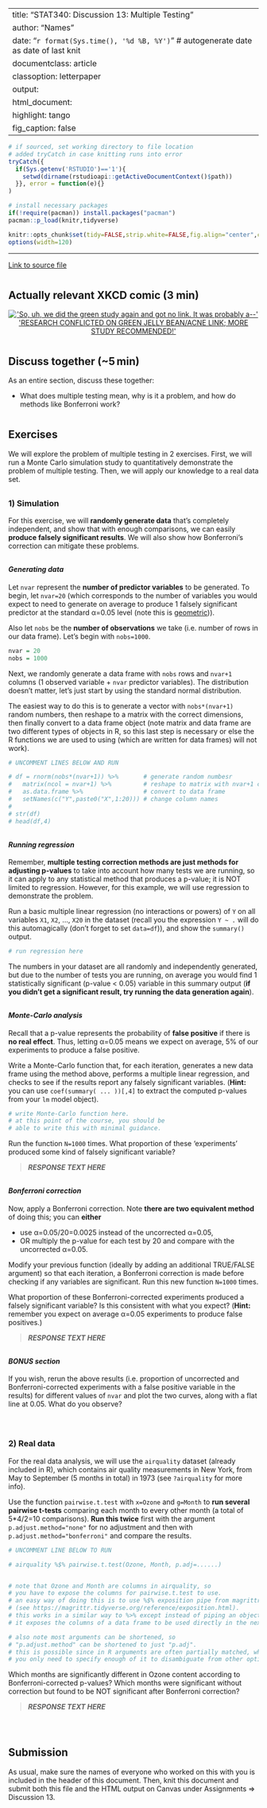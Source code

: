 
---
title:  "STAT340: Discussion 13: Multiple Testing"
author: "Names"
date:   "`r format(Sys.time(), '%d %B, %Y')`" # autogenerate date as date of last knit
documentclass: article
classoption: letterpaper
output:
  html_document:
    highlight: tango
    fig_caption: false
---

```r
# if sourced, set working directory to file location
# added tryCatch in case knitting runs into error
tryCatch({
  if(Sys.getenv('RSTUDIO')=='1'){
    setwd(dirname(rstudioapi::getActiveDocumentContext()$path))
  }}, error = function(e){}
)

# install necessary packages
if(!require(pacman)) install.packages("pacman")
pacman::p_load(knitr,tidyverse)

knitr::opts_chunk$set(tidy=FALSE,strip.white=FALSE,fig.align="center",comment=" #")
options(width=120)
```

---

<style>
a:link {text-decoration: underline;}
h2{margin-top:40px;}
h3{margin-top:30px;}
h4{margin-top:30px;font-style: italic;}
</style>



[Link to source file](ds13.Rmd)



## Actually relevant XKCD comic (3 min)

<center><a href="https://xkcd.com/882/"><img id="comic" src="https://imgs.xkcd.com/comics/significant.png" title="'So, uh, we did the green study again and got no link. It was probably a--' 'RESEARCH CONFLICTED ON GREEN JELLY BEAN/ACNE LINK; MORE STUDY RECOMMENDED!'"></a></center>




## Discuss together (~5 min)

As an entire section, discuss these together:

- What does multiple testing mean, why is it a problem, and how do methods like Bonferroni work?




## Exercises

We will explore the problem of multiple testing in 2 exercises. First, we will run a Monte Carlo simulation study to quantitatively demonstrate the problem of multiple testing. Then, we will apply our knowledge to a real data set.




### 1) Simulation

For this exercise, we will **randomly generate data** that's completely independent, and show that with enough comparisons, we can easily **produce falsely significant results**. We will also show how Bonferroni's correction can mitigate these problems.

#### Generating data

Let `nvar` represent the **number of predictor variables** to be generated. To begin, let `nvar=20` (which corresponds to the number of variables you would expect to need to generate on average to produce 1 falsely significant predictor at the standard α=0.05 level (note this is [geometric](https://karlrohe.github.io/340-Spring21/text/chapter_01_random_variables/random_variables.html))).

Also let `nobs` be the **number of observations** we take (i.e. number of rows in our data frame). Let's begin with `nobs=1000`.

```r
nvar = 20
nobs = 1000
```

Next, we randomly generate a data frame with `nobs` rows and `nvar+1` columns (1 observed variable + `nvar` predictor variables). The distribution doesn't matter, let's just start by using the standard normal distribution.

The easiest way to do this is to generate a vector with `nobs*(nvar+1)` random numbers, then reshape to a matrix with the correct dimensions, then finally convert to a data frame object (note matrix and data frame are two different types of objects in R, so this last step is necessary or else the R functions we are used to using (which are written for data frames) will not work).

```r
# UNCOMMENT LINES BELOW AND RUN

# df = rnorm(nobs*(nvar+1)) %>%       # generate random numbesr
#   matrix(ncol = nvar+1) %>%         # reshape to matrix with nvar+1 columns
#   as.data.frame %>%                 # convert to data frame
#   setNames(c("Y",paste0("X",1:20))) # change column names
# 
# str(df)
# head(df,4)
```

#### Running regression

Remember, **multiple testing correction methods are just methods for adjusting p-values** to take into account how many tests we are running, so it can apply to any statistical method that produces a p-value; it is NOT limited to regression. However, for this example, we will use regression to demonstrate the problem.

Run a basic multiple linear regression (no interactions or powers) of `Y` on all variables `X1`, `X2`, ..., `X20` in the dataset (recall you the expression `Y ~ .` will do this automagically (don't forget to set `data=df`)), and show the `summary()` output.

```r
# run regression here

```

The numbers in your dataset are all randomly and independently generated, but due to the number of tests you are running, on average you would find 1 statistically significant (p-value < 0.05) variable in this summary output (**if you didn't get a significant result, try running the data generation again**).

#### Monte-Carlo analysis

Recall that a p-value represents the probability of **false positive** if there is **no real effect**. Thus, letting α=0.05 means we expect on average, 5\% of our experiments to produce a false positive.

Write a Monte-Carlo function that, for each iteration, generates a new data frame using the method above, performs a multiple linear regression, and checks to see if the results report any falsely significant variables. (**Hint:** you can use `coef(summary( ... ))[,4]` to extract the computed p-values from your `lm` model object).

```r
# write Monte-Carlo function here.
# at this point of the course, you should be
# able to write this with minimal guidance.


```

Run the function `N=1000` times. What proportion of these 'experiments' produced some kind of falsely significant variable?

 > _**RESPONSE TEXT HERE**_

#### Bonferroni correction

Now, apply a Bonferroni correction. Note **there are two equivalent method** of doing this; you can **either**

 - use α=0.05/20=0.0025 instead of the uncorrected α=0.05,
 - OR multiply the p-value for each test by 20 and compare with the uncorrected α=0.05.

Modify your previous function (ideally by adding an additional TRUE/FALSE argument) so that each iteration, a Bonferroni correction is made before checking if any variables are significant. Run this new function `N=1000` times.

What proportion of these Bonferroni-corrected experiments produced a falsely significant variable? Is this consistent with what you expect? (**Hint:** remember you expect on average α=0.05 experiments to produce false positives.)

 > _**RESPONSE TEXT HERE**_

#### BONUS section

If you wish, rerun the above results (i.e. proportion of uncorrected and Bonferroni-corrected experiments with a false positive variable in the results) for different values of `nvar` and plot the two curves, along with a flat line at 0.05. What do you observe?

<br/>





### 2) Real data

For the real data analysis, we will use the `airquality` dataset (already included in R), which contains air quality measurements in New York, from May to September (5 months in total) in 1973 (see `?airquality` for more info).

Use the function `pairwise.t.test` with `x=Ozone` and `g=Month` to **run several pairwise t-tests** comparing each month to every other month (a total of 5\*4/2=10 comparisons). **Run this twice** first with the argument `p.adjust.method="none"` for no adjustment and then with `p.adjust.method="bonferroni"` and compare the results.

```r
# UNCOMMENT LINE BELOW TO RUN

# airquality %$% pairwise.t.test(Ozone, Month, p.adj=......)


# note that Ozone and Month are columns in airquality, so
# you have to expose the columns for pairwise.t.test to use.
# an easy way of doing this is to use %$% exposition pipe from magrittr,
# (see https://magrittr.tidyverse.org/reference/exposition.html).
# this works in a similar way to %>% except instead of piping an object,
# it exposes the columns of a data frame to be used directly in the next line.

# also note most arguments can be shortened, so
# "p.adjust.method" can be shortened to just "p.adj".
# this is possible since in R arguments are often partially matched, which means
# you only need to specify enough of it to disambiguate from other options
```

Which months are significantly different in Ozone content according to Bonferroni-corrected p-values? Which months were significant without correction but found to be NOT significant after Bonferroni correction?

 > _**RESPONSE TEXT HERE**_

<br/>




## Submission

As usual, make sure the names of everyone who worked on this with you is included in the header of this document. Then, knit this document and submit both this file and the HTML output on Canvas under Assignments ⇒ Discussion 13.

